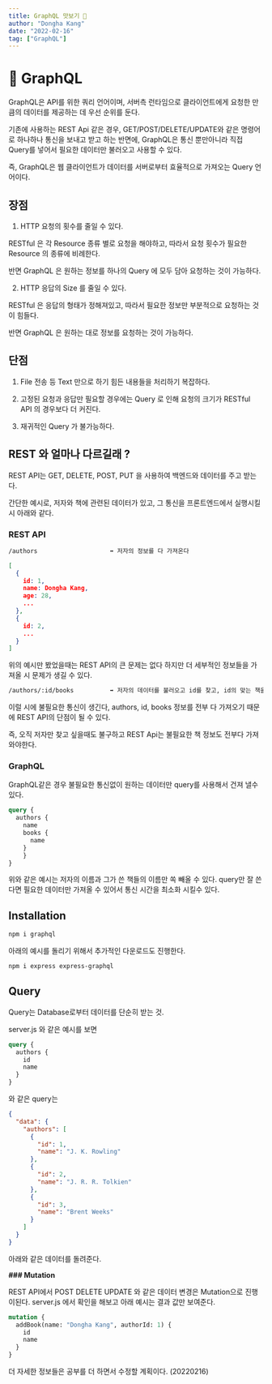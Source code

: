```yaml
---
title: GraphQL 맛보기 👅
author: "Dongha Kang"
date: "2022-02-16"
tag: ["GraphQL"]
---
```



# 🤡 **GraphQL**

GraphQL은 API를 위한 쿼리 언어이며, 서버측 런타임으로 클라이언트에게 요청한 만큼의 데이터를 제공하는 데 우선 순위를 둔다.

기존에 사용하는 REST Api 같은 경우, GET/POST/DELETE/UPDATE와 같은 명령어로 하나하나 통신을 보내고 받고 하는 반면에, GraphQL은 통신 뿐만아니라 직접 Query를 넣어서 필요한 데이터만 불러오고 사용할 수 있다.

즉, GraphQL은 웹 클라이언트가 데이터를 서버로부터 효율적으로 가져오는 Query 언어이다.

## **장점**

1. HTTP 요청의 횟수를 줄일 수 있다.

RESTful 은 각 Resource 종류 별로 요청을 해야하고, 따라서 요청 횟수가 필요한 Resource 의 종류에 비례한다.

반면 GraphQL 은 원하는 정보를 하나의 Query 에 모두 담아 요청하는 것이 가능하다.

2. HTTP 응답의 Size 를 줄일 수 있다.

RESTful 은 응답의 형태가 정해져있고, 따라서 필요한 정보만 부분적으로 요청하는 것이 힘들다.

반면 GraphQL 은 원하는 대로 정보를 요청하는 것이 가능하다.

## **단점**

1. File 전송 등 Text 만으로 하기 힘든 내용들을 처리하기 복잡하다.

2. 고정된 요청과 응답만 필요할 경우에는 Query 로 인해 요청의 크기가 RESTful API 의 경우보다 더 커진다.

3. 재귀적인 Query 가 불가능하다.

## **REST 와 얼마나 다르길래 ?**

REST API는 GET, DELETE, POST, PUT 을 사용하여 백엔드와 데이터를 주고 받는다.

간단한 예시로, 저자와 책에 관련된 데이터가 있고, 그 통신을 프론트엔드에서 실행시킬시 아래와 같다.

### **REST API**

```bash
/authors                    ➡️ 저자의 정보를 다 가져온다
```

```json
[
  {
    id: 1,
    name: Dongha Kang,
    age: 28,
    ...
  },
  {
    id: 2,
    ...
  }
]
```

위의 예시만 봤었을때는 REST API의 큰 문제는 없다 하지만 더 세부적인 정보들을 가져올 시 문제가 생길 수 있다.

```bash
/authors/:id/books          ➡️ 저자의 데이터를 불러오고 id를 찾고, id의 맞는 책을 가져온다.
```

이럴 시에 불필요한 통신이 생긴다, authors, id, books 정보를 전부 다 가져오기 때문에 REST API의 단점이 될 수 있다.

즉, 오직 저자만 찾고 싶을때도 불구하고 REST Api는 불필요한 책 정보도 전부다 가져와야한다.

### **GraphQL**

GraphQL같은 경우 불필요한 통신없이 원하는 데이터만 query를 사용해서 건져 낼수 있다.

```graphql
query {
  authors {
    name
    books {
      name
    }
	}
}
```

위와 같은 예시는 저자의 이름과 그가 쓴 책들의 이름만 쏙 빼올 수 있다. query만 잘 쓴다면 필요한 데이터만 가져올 수 있어서 통신 시간을 최소화 시킬수 있다.

## **Installation**

```bash
npm i graphql
```

아래의 예시를 돌리기 위해서 추가적인 다운로드도 진행한다.

```bash
npm i express express-graphql
```

## **Query**

Query는 Database로부터 데이터를 단순히 받는 것.

server.js 와 같은 예시를 보면

```graphql
query {
  authors {
    id
    name
  }
}
```

와 같은 query는

```json
{
  "data": {
    "authors": [
      {
        "id": 1,
        "name": "J. K. Rowling"
      },
      {
        "id": 2,
        "name": "J. R. R. Tolkien"
      },
      {
        "id": 3,
        "name": "Brent Weeks"
      }
    ]
  }
}
```

아래와 같은 데이터를 돌려준다.

**### Mutation**

REST API에서 POST DELETE UPDATE 와 같은 데이터 변경은 Mutation으로 진행이된다. server.js 에서 확인을 해보고 아래 예시는 결과 값만 보여준다.

```graphql
mutation {
  addBook(name: "Dongha Kang", authorId: 1) {
    id
    name
  }
}
```

더 자세한 정보들은 공부를 더 하면서 수정할 계획이다. (20220216)
